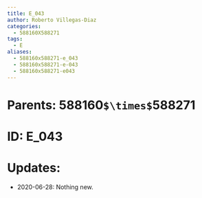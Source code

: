 ```yaml
---
title: E_043
author: Roberto Villegas-Diaz
categories:
  - 588160X588271
tags:
  - E
aliases:
  - 588160x588271-e_043
  - 588160x588271-e-043
  - 588160x588271-e043
---
```


# **Parents**: 588160`$\times$`588271
# **ID**: E_043
# **Updates**: 
 - 2020-06-28: Nothing new.

